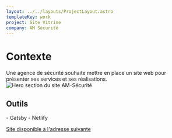 ```yaml
---
layout: ../../layouts/ProjectLayout.astro
templateKey: work
project: Site Vitrine
company: AM Sécurité
---
```


# Contexte

Une agence de sécurité souhaite mettre en place un site web pour présenter ses services et ses réalisations.
![Hero section du site AM-Sécurité](../../assets/projects/am-securite/home.jpg)

## Outils

<span class="list-disc font-bold marker:text-accent">- Gatsby - Netlify</span>

[Site disponible à l'adresse suivante](https://am-securite.fr/)
